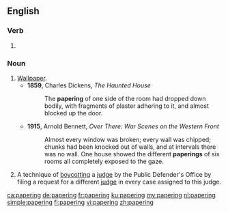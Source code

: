 ==English==

===Verb===
{{head|en|present participle}}

# {{present participle of|paper|lang=en|nocat=1}}

===Noun===
{{en-noun}}

# [[wallpaper|Wallpaper]].
#* '''1859''', Charles Dickens, ''The Haunted House''
#*: The '''papering''' of one side of the room had dropped down bodily, with fragments of plaster adhering to it, and almost blocked up the door.
#* '''1915''', Arnold Bennett, ''Over There: War Scenes on the Western Front''
#*: Almost every window was broken; every wall was chipped; chunks had been knocked out of walls, and at intervals there was no wall. One house showed the different '''paperings''' of six rooms all completely exposed to the gaze.
# {{lb|en|law}} A technique of [[boycott]]ing a [[judge]] by the Public Defender's Office by filing a request for a different [[judge]] in every case assigned to this judge.

[[ca:papering]]
[[de:papering]]
[[fr:papering]]
[[ku:papering]]
[[my:papering]]
[[nl:papering]]
[[simple:papering]]
[[fi:papering]]
[[vi:papering]]
[[zh:papering]]